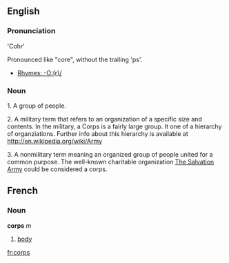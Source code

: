 ==English==
===Pronunciation===

'Cohr'

Pronounced like "core", without the trailing 'ps'.
*[[Rhymes:English:-O:(r)/|Rhymes: -O:(r)/]]

===Noun===

1.  A group of people.  

2.  A military term that refers to an organization of a specific size and contents.  In the military, a Corps is a fairly large group.  It one of a hierarchy of organziations.  Further info about this hierarchy is available at http://en.wikipedia.org/wiki/Army

3.  A nonmilitary term meaning an organized group of people united for a common purpose.  The well-known charitable organization [http://en.wikipedia.org/wiki/Salvation_Army The Salvation Army ] could be considered a corps.

==French==
===Noun===
'''corps''' ''m''

# [[body]]

[[fr:corps]]